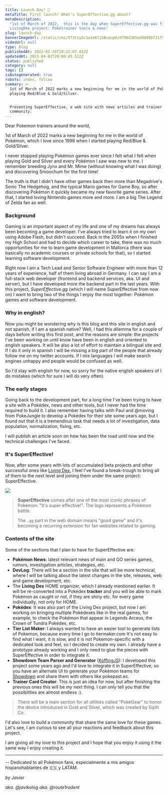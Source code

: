 ```yaml
---
title: Launch Day! 🚀
metaTitle: First launch! What's SuperEffective.gg about?
metaDescription:
  "1st of March of 2022,  this is the day when SuperEffective.gg was first launched as the evolution of @itsjavi 's
  LivingDex project: Pokétrainer tools & news"
slug: launch-day
bannerImageUrl: /static/cms/5T3tzybc1o1eK7jGBuaup0/df96d365ed98d8bf21f59296c5fbfa6d/64577_main__87472.1617119829_auto_x2_colored.jpg
videoUrl: null
type: blog
publishedAt: 2022-02-28T19:22:07.852Z
updatedAt: 2023-04-02T20:00:45.512Z
status: published
category: null
tags: []
isAutogenerated: true
robots: index, follow
summary: >-
  1st of March of 2022 marks a new beginning for me in the world of Pokémon, which I love since 1998 when I started
  playing Red/Blue & Gold/Silver.


  Presenting SuperEffective, a web site with news articles and trainer tools made with love, dedicated to the Pokémon
  community.
---
```


Dear Pokemon trainers around the world,

1st of March of 2022 marks a new beginning for me in the world of Pokémon, which I love since 1998 when I started
playing Red/Blue & Gold/Silver.

I never stopped playing Pokémon games ever since I felt what I felt when playing Gold and Silver and every Pokémon I saw
was new to me. I remember breeding Jynx and Mr. Mime (without knowing what I was doing) and discovering Smoochum for the
first time!

The truth is that I didn't have other games back then more than Megadrive's Sonic The Hedgehog, and the typical Mario
games for Game Boy, so after discovering Pokémon it quickly became my new favorite game series. After that, I started
loving Nintendo games more and more. I am a big The Legend of Zelda fan as well.

### Background

Gaming is an important aspect of my life and one of my dreams has always been becoming a game developer. I've always
tried to learn it on my own using Adobe Flash, but didn't succeed. Back in the 2005s when I finished my High School and
had to decide which career to take, there was no much opportunities for me to learn game development in Mallorca (there
was basically no academic courses or private schools for that), so I started learning software development.

Right now I am a Tech Lead and Senior Software Engineer with more than 12 years of experience, half of them living
abroad in Germany. I can say I am a full-stack web developer (frontend and backend services, aka. UI and server), but I
have developed more the backend part in the last years. With this project, _SuperEffective.gg_ (which I will name
SuperEffective from now on) I want to bring two of the things I enjoy the most together: Pokémon games and software
development.

### Why in english?

Now you might be wondering why is this blog and this site in english and not spanish, if I am a spanish native? Well, I
had this dilemma for a couple of days before writing this first post, and the reasons are simple: the projects I've been
working on until know have been in english and oriented to english speakers. It will be also a lot of effort to maintain
a bilingual site and If I do it only in spanish I will be missing a big part of the people that already follow me on my
twitter accounts. If I mix languages I will make search engines unhappy and people would be confused as well.

So I'd stay with english for now, so sorry for the native english speakers of I do mistakes (which for sure I will do
very often).

### The early stages

Going back to the development part, for a long time I've been trying to have a site with a Pokédex, news and other
tools, but I never had the time required to build it. I also remember having talks with Paul and @moving from PokeJungle
to develop a Pokédex for their site some years ago, but I found out that it is a tremendous task that needs a lot of
investigation, data population, normalization, fixing, etc.

I will publish an article soon on how has been the road until now and the technical challenges I've faced.

### It's SuperEffective!

Now, after some years with lots of accumulated beta projects and other successful ones like
[Living Dex](https://itsjavi.com/livingdex/), I feel I've found a break-trough to bring all of them to the next level
and joining them under the same project: SuperEffective.

![](/static/cms/5Kv02C1Rdt6lmtDthENz22/4a7496cdf450d6715d5aff0056f8bcb0/pokemon-its-super-effective.jpeg)

> **SuperEffective** comes after one of the most iconic phrases of Pokémon: "It's super effective!". The logo represents
> a Pokémon battle.
>
> The `.gg` part in the web domain means "good game" and it's becoming a recurring extension for fan websites related to
> gaming.

### Contents of the site

Some of the sections that I plan to have for SuperEffective are:

- **Pokémon News**: latest relevant news of main and GO series games, rumors, investigation articles, strategies, etc.
- **DevLog**: There will be a section in the site that will be more technical, where I will be talking about the latest
  changes in the site, releases, web and game development, etc.
- The **Living Dex** HOME organizer, which I already mentioned earlier. It will be re-converted into a Pokédex
  **tracker** and you will be able to mark Pokémon as caught or not, if they are shiny etc. for every game individually,
  not only for HOME.
- **Pokédex**: It was also part of the Living Dex project, but now I am working on bringing multiple Pokédexes like in
  the real games, for example, to check the Pokémon that appear in Legends Arceus, the Crown of Tundra Pokédex, etc.
- **Tier List Maker**: I always wanted to have an easier tool to generate lists of Pokemon, because every time I go to
  tiermaker.com It's not easy to find what I want, it is slow, and it is not Pokemon-specific with a dedicated look and
  feel, so I decided to create my own. I already have a prototype already working and I only need to glue the pieces
  with SuperEffective in order to integrate it.
- **Showdown Team Parser and Generator** ([KoffingJS](https://itsjavi.com/koffing/)): I developed this project some
  years ago and I'd love to integrate it in SuperEffective, so you have an alternate UI to generate your Pokémon teams
  for [Showdown](https://pokemonshowdown.com/) and share them with others like pokepast.es.
- **Trainer Card Creator**: This is just an idea for now, but after finishing the previous ones this will be my next
  thing. I can only tell you that the possibilities are almost endless :).

> There will be a main section for all utilities called "PokéGear" to honor the device introduced in Gold and Silver,
> which was created by Siplh Co.

I'd also love to build a community that share the same love for these games. Let's see, I am curious to see all your
reactions and feedback about this project.

I am giving all my love to this project and I hope that you enjoy it using it the same way I enjoy creating it.

---

\-- Dedicated to all Pokémon fans, especialmente a mis amigos hispanohablantes de 🇪🇸 y LATAM.

_by Javier_

_aka. @javikolog aka. @route1rodent_
